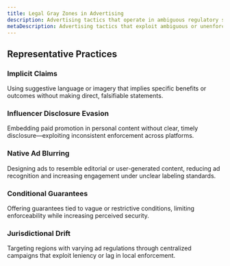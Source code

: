 ```yaml
---
title: Legal Gray Zones in Advertising
description: Advertising tactics that operate in ambiguous regulatory space—where rules are undefined, unenforced, or open to interpretation.
metaDescription: Advertising tactics that exploit ambiguous or unenforced regulations, operating in legal gray zones for advantage.
---
```


## Representative Practices

### Implicit Claims  
Using suggestive language or imagery that implies specific benefits or outcomes without making direct, falsifiable statements.

### Influencer Disclosure Evasion  
Embedding paid promotion in personal content without clear, timely disclosure—exploiting inconsistent enforcement across platforms.

### Native Ad Blurring  
Designing ads to resemble editorial or user-generated content, reducing ad recognition and increasing engagement under unclear labeling standards.

### Conditional Guarantees  
Offering guarantees tied to vague or restrictive conditions, limiting enforceability while increasing perceived security.

### Jurisdictional Drift  
Targeting regions with varying ad regulations through centralized campaigns that exploit leniency or lag in local enforcement.

